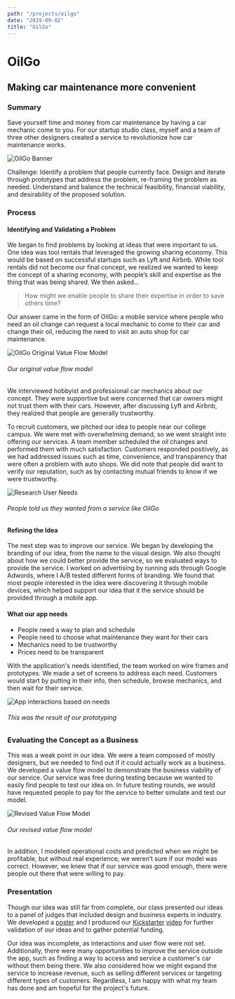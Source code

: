 ```yaml
---
path: "/projects/oilgo"
date: "2019-09-02"
title: "OilGo"
---
```


# OilGo
## Making car maintenance more convenient

### Summary
Save yourself time and money from car maintenance by having a car mechanic
come to you. For our startup studio class, myself and a team of three
other designers created a service to revolutionize how car maintenance
works.

![OilGo Banner](../images/oilgo/oilgo_banner.png)

Challenge: Identify a problem that people currently face. Design and
iterate through prototypes that address the problem, re-framing the
problem as needed. Understand and balance the technical feasibility,
financial viability, and desirability of the proposed solution.

### Process
#### Identifying and Validating a Problem
We began to find problems by looking at ideas that were important to us.
One idea was tool rentals that leveraged the growing sharing economy. This
would be based on successful startups such as Lyft and Airbnb. While tool
rentals did not become our final concept, we realized we wanted to keep
the concept of a sharing economy, with people’s skill and expertise as the
thing that was being shared. We then asked...

> How might we enable people to share their expertise in order to
> save others time?

Our answer came in the form of OilGo: a mobile service where people who
need an oil change can request a local mechanic to come to their car and
change their oil, reducing the need to visit an auto shop for car
maintenance.

![OilGo Original Value Flow Model](../images/oilgo/original_value_flow.png)
###### Our original value flow model

We interviewed hobbyist and professional car mechanics about our concept.
They were supportive but were concerned that car owners might not trust
them with their cars. However, after discussing Lyft and Airbnb, they
realized that people are generally trustworthy.

To recruit customers, we pitched our idea to people near our college
campus. We were met with overwhelming demand, so we went straight into
offering our services. A team member scheduled the oil changes and
performed them with much satisfaction. Customers responded positively, as
we had addressed issues such as time, convenience, and transparency that
were often a problem with auto shops. We did note that people did want to
verify our reputation, such as by contacting mutual friends to know if we
were trustworthy.

![Research User Needs](../images/oilgo/user_needs.png)
###### People told us they wanted from a service like OilGo

#### Refining the Idea
The next step was to improve our service. We began by developing the
branding of our idea, from the name to the visual design. We also thought
about how we could better provide the service, so we evaluated ways to
provide the service. I worked on advertising by running ads through Google
Adwords, where I A/B tested different forms of branding. We found that
most people interested in the idea were discovering it through mobile
devices, which helped support our idea that it the service should be
provided through a mobile app.

#### What our app needs
- People need a way to plan and schedule
- People need to choose what maintenance they want for their cars
- Mechanics need to be trustworthy
- Prices need to be transparent

With the application's needs identified, the team worked on wire frames
and prototypes. We made a set of screens to address each need. Customers
would start by putting in their info, then schedule, browse mechanics, and
then wait for their service.

![App interactions based on needs](../images/oilgo/wireframe_screens.png)
###### This was the result of our prototyping

### Evaluating the Concept as a Business
This was a weak point in our idea. We were a team composed of mostly
designers, but we needed to find out if it could actually work as a
business. We developed a value flow model to demonstrate the business
viability of our service. Our service was free during testing because we
wanted to easily find people to test our idea on. In future testing
rounds, we would have requested people to pay for the service to better
simulate and test our model.

![Revised Value Flow Model](../images/oilgo/revised_value_flow.png)
###### Our revised value flow model

In addition, I modeled operational costs and predicted when we might be
profitable, but without real experience, we weren’t sure if our model was
correct. However, we knew that if our service was good enough, there were
people out there that were willing to pay.

### Presentation
Though our idea was still far from complete, our class presented our ideas
to a panel of judges that included design and business experts in
industry. We developed a 
[poster](https://drive.google.com/file/d/0B8nx4IwTyWafaW5aVEJfeE1JMHc/view) 
and I produced our 
[Kickstarter](https://www.kickstarter.com/projects/1920291677/905624230?token=09a496c0) 
[video](https://drive.google.com/file/d/0B11xjE67lFwhVWtSSy1GNUpmZm8/preview) 
for further validation of our ideas and to gather potential funding.

Our idea was incomplete, as interactions and user flow were not set.
Additionally, there were many opportunities to improve the service outside
the app, such as finding a way to access and service a customer's car
without them being there. We also considered how we might expand the
service to increase revenue, such as selling different services or
targeting different types of customers. Regardless, I am happy with what
my team has done and am hopeful for the project's future.